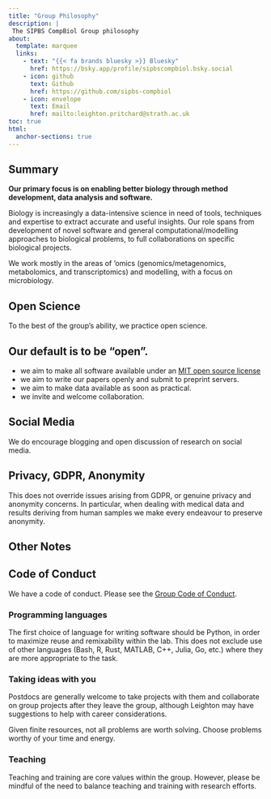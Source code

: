 ```yaml
---
title: "Group Philosophy"
description: |
 The SIPBS CompBiol Group philosophy
about:
  template: marquee
  links:
    - text: "{{< fa brands bluesky >}} Bluesky"
      href: https://bsky.app/profile/sipbscompbiol.bsky.social
    - icon: github
      text: Github
      href: https://github.com/sipbs-compbiol
    - icon: envelope
      text: Email
      href: mailto:leighton.pritchard@strath.ac.uk
toc: true
html:
  anchor-sections: true
---
```


::: {.callout-tip}
## Summary

**Our primary focus is on enabling better biology through method development, data analysis and software.**

Biology is increasingly a data-intensive science in need of tools, techniques and expertise to extract accurate and useful insights. Our role spans from development of novel software and general computational/modelling approaches to biological problems, to full collaborations on specific biological projects.

We work mostly in the areas of 'omics (genomics/metagenomics, metabolomics, and transcriptomics) and modelling, with a focus on microbiology.
:::

## Open Science

To the best of the group's ability, we practice open science. 

::: {.callout-important}
## Our default is to be “open”.
:::

- we aim to make all software available under an [MIT open source license](https://opensource.org/licenses/MIT)
- we aim to write our papers openly and submit to preprint servers.
- we aim to make data available as soon as practical.
- we invite and welcome collaboration.

::: {.callout-note}
## Social Media

We do encourage blogging and open discussion of research on social media.
:::

::: {.callout-warning}
## Privacy, GDPR, Anonymity

This does not override issues arising from GDPR, or genuine privacy and anonymity concerns. In particular, when dealing with medical data and results deriving from human samples we make every endeavour to preserve anonymity.
:::

## Other Notes

::: {.callout-note}
## Code of Conduct

We have a code of conduct. Please see the [Group Code of Conduct](/code_of_conduct.qmd).
:::

### Programming languages

The first choice of language for writing software should be Python, in order to maximize reuse and remixability within the lab. This does not exclude use of other languages (Bash, R, Rust, MATLAB, C++, Julia, Go, etc.) where they are more appropriate to the task.

### Taking ideas with you

Postdocs are generally welcome to take projects with them and collaborate on group projects after they leave the group, although Leighton may have suggestions to help with career considerations.

::: {.callout-important}
Given finite resources, not all problems are worth solving. Choose problems worthy of your time and energy.
:::


### Teaching

Teaching and training are core values within the group. However, please be mindful of the need to balance teaching and training with research efforts.
